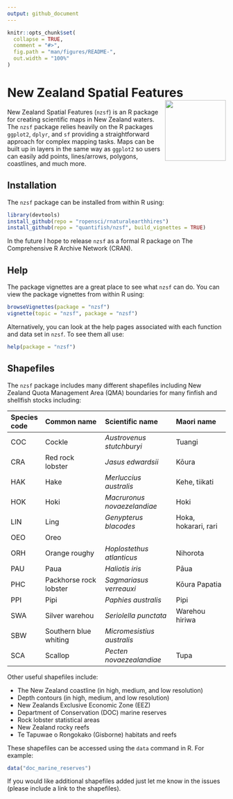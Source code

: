 ```yaml
---
output: github_document
---
```


<!-- README.md is generated from README.Rmd. Please edit that file -->

```r
knitr::opts_chunk$set(
  collapse = TRUE,
  comment = "#>",
  fig.path = "man/figures/README-",
  out.width = "100%"
)
```

# New Zealand Spatial Features <img src="man/figures/logo.png" align="right" height=140/>

New Zealand Spatial Features (`nzsf`) is an R package for creating scientific maps in New Zealand waters. The `nzsf` package relies heavily on the R packages `ggplot2`, `dplyr`, and `sf` providing a straightforward approach for complex mapping tasks. Maps can be built up in layers in the same way as `ggplot2` so users can easily add points, lines/arrows, polygons, coastlines, and much more. 

## Installation

The `nzsf` package can be installed from within R using:

``` r
library(devtools)
install_github(repo = "ropensci/rnaturalearthhires")
install_github(repo = "quantifish/nzsf", build_vignettes = TRUE)
```

In the future I hope to release `nzsf` as a formal R package on The Comprehensive R Archive Network (CRAN).

## Help

The package vignettes are a great place to see what `nzsf` can do. You can view the package vignettes from within R using:

``` r
browseVignettes(package = "nzsf")
vignette(topic = "nzsf", package = "nzsf")
```

Alternatively, you can look at the help pages associated with each function and data set in `nzsf`. To see them all use:

``` r
help(package = "nzsf")
```

## Shapefiles

The `nzsf` package includes many different shapefiles including New Zealand Quota Management Area (QMA) boundaries for many finfish and shellfish stocks including:

| Species code | Common name            | Scientific name             | Maori name           |
|:------------ |:---------------------- |:--------------------------- |:-------------------- |
| COC          | Cockle                 | *Austrovenus stutchburyi*   | Tuangi               |
| CRA          | Red rock lobster       | *Jasus edwardsii*           | Kōura                |
| HAK          | Hake                   | *Merluccius australis*      | Kehe, tiikati        |
| HOK          | Hoki                   | *Macruronus novaezelandiae* | Hoki                 |
| LIN          | Ling                   | *Genypterus blacodes*       | Hoka, hokarari, rari |
| OEO          | Oreo                   |                             |                      |
| ORH          | Orange roughy          | *Hoplostethus atlanticus*   | Nihorota             |
| PAU          | Paua                   | *Haliotis iris*             | Pāua                 |
| PHC          | Packhorse rock lobster | *Sagmariasus verreauxi*     | Kōura Papatia        |
| PPI          | Pipi                   | *Paphies australis*         | Pipi                 |
| SWA          | Silver warehou         | *Seriolella punctata*       | Warehou hiriwa       |
| SBW          | Southern blue whiting  | *Micromesistius australis*  |                      |
| SCA          | Scallop                | *Pecten novaezealandiae*    | Tupa                 |

Other useful shapefiles include:

* The New Zealand coastline (in high, medium, and low resolution)
* Depth contours (in high, medium, and low resolution)
* New Zealands Exclusive Economic Zone (EEZ)
* Department of Conservation (DOC) marine reserves
* Rock lobster statistical areas
* New Zealand rocky reefs
* Te Tapuwae o Rongokako (Gisborne) habitats and reefs

These shapefiles can be accessed using the `data` command in R. For example:

``` r
data("doc_marine_reserves")
```

If you would like additional shapefiles added just let me know in the issues (please include a link to the shapefiles).
